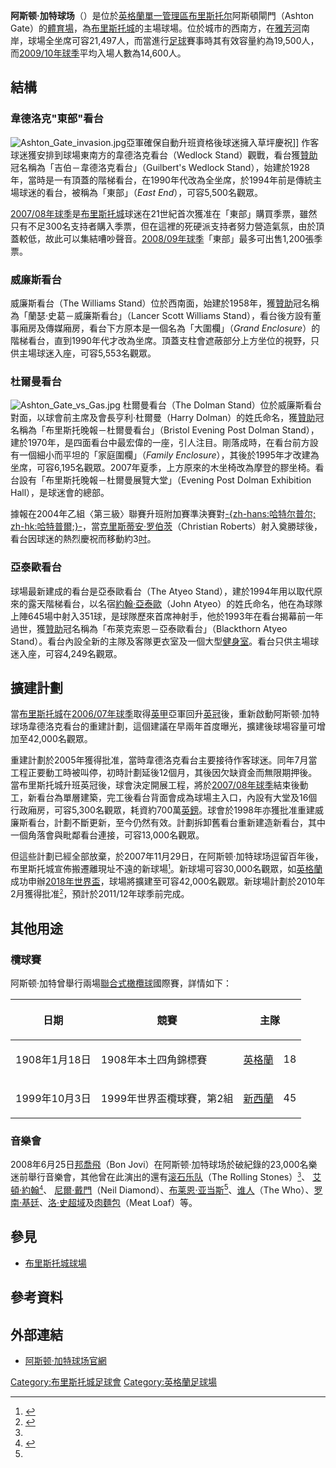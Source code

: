 {{noteTA|G1=Football
|1=zh-hans:布里斯托尔城足球俱乐部; zh-hk:布里斯托城足球會; 
|2=zh-hans:布里斯托尔城; zh-hk:布里斯托城;
|3=zh-hans:布里斯托尔; zh-hk:布里斯托;
}}
{{Infobox Stadium
| stadium_name     = 阿斯顿·加特<br />''Ashton Gate''
| image             = Ashton Gate - Lansdown Stand.jpg
| image_size        = 250px
| fullname         = 阿斯顿·加特球场<br />（Ashton Gate Stadium）
| nickname         = "The Gate"
| location         = 阿斯顿路（Ashton Road），<br />[[布里斯托尔|布里斯托尔]] BS3 2EJ
| coordinates      = 
| built            = 1904年
| opened           = 1904年
| owner            = [[布里斯托尔城足球俱乐部|布里斯托城]]
| seating_capacity = 21,497人
| tenants          = [[布里斯托尔城足球俱乐部|布里斯托城]]（1904-現在）
| dimensions       = 115 x 75 [[碼|碼]]
|}}
'''阿斯顿·加特球场'''（{{lang-en|'''Ashton Gate Stadium'''}}）是位於[[英格蘭|英格蘭]][[單一管理區|單一管理區]][[布里斯托尔|布里斯托尔]]阿斯頓閘門（Ashton Gate）的[[體育場|體育場]]，為[[布里斯托尔城足球俱乐部|布里斯托城]]的主場球場。位於城市的西南方，在[[雅芳河_(布里斯托)|雅芳河]]南岸，球場全坐席可容21,497人，而當進行[[足球|足球]]賽事時其有效容量約為19,500人，而[[布里斯托城2009年至2010年球季|2009/10年球季]]平均入場人數為14,600人。

== 結構 ==
=== 韋德洛克"東部"看台 ===
[[File:Ashton_Gate_invasion.jpg|thumb]]亞軍確保自動升班資格後球迷擁入草坪慶祝]]
作客球迷獲安排到球場東南方的韋德洛克看台（Wedlock Stand）觀戰，看台獲[[贊助|贊助]]冠名稱為「吉伯－韋德洛克看台」（Guilbert's Wedlock Stand），始建於1928年，當時是一有頂蓋的階梯看台，在1990年代改為全坐席，於1994年前是傳統主場球迷的看台，被稱為「東部」（''East End''），可容5,500名觀眾。

[[2007年至2008年英格蘭足球冠軍聯賽|2007/08年球季]]是[[布里斯托尔城足球俱乐部|布里斯托城]]球迷在21世紀首次獲准在「東部」購買季票，雖然只有不足300名支持者購入季票，但在這裡的死硬派支持者努力營造氣氛，由於頂蓋較低，故此可以集結嘈吵聲音。[[2008年至2009年英格蘭足球冠軍聯賽|2008/09年球季]]「東部」最多可出售1,200張季票。

=== 威廉斯看台 ===
威廉斯看台（The Williams Stand）位於西南面，始建於1958年，獲[[贊助|贊助]]冠名稱為「蘭瑟·史葛－威廉斯看台」（Lancer Scott Williams Stand），看台後方設有董事廂房及傳媒廂房，看台下方原本是一個名為「大圍欄」（''Grand Enclosure''）的階梯看台，直到1990年代才改為坐席。頂蓋支柱會遮蔽部分上方坐位的視野，只供主場球迷入座，可容5,553名觀眾。

=== 杜爾曼看台 ===
[[File:Ashton_Gate_vs_Gas.jpg|thumb]]
杜爾曼看台（The Dolman Stand）位於威廉斯看台對面，以球會前主席及會長亨利·杜爾曼（Harry Dolman）的姓氏命名，獲[[贊助|贊助]]冠名稱為「布里斯托晚報－杜爾曼看台」（Bristol Evening Post Dolman Stand），建於1970年，是四面看台中最宏偉的一座，引人注目。剛落成時，在看台前方設有一個細小而平坦的「家庭圍欄」（''Family Enclosure''），其後於1995年才改建為坐席，可容6,195名觀眾。2007年夏季，上方原來的木坐椅改為摩登的膠坐椅。看台設有「布里斯托晚報－杜爾曼展覽大堂」（Evening Post Dolman Exhibition Hall），是球迷會的總部。

據報在2004年乙組〈第三級〉聯賽升班附加賽準決賽對[[哈特尔普尔联足球俱乐部|-{zh-hans:哈特尔普尔; zh-hk:哈特普爾;}-]]，當[[克里斯蒂安·罗伯茨|克里斯蒂安·罗伯茨]]（Christian Roberts）射入奠勝球後，看台因球迷的熱烈慶祝而移動約3[[吋|吋]]。

=== 亞泰歐看台 ===
球場最新建成的看台是亞泰歐看台（The Atyeo Stand），建於1994年用以取代原來的露天階梯看台，以名宿[[約翰·亞泰歐|約翰·亞泰歐]]（John Atyeo）的姓氏命名，他在為球隊上陣645場中射入351球，是球隊歷來首席神射手，他於1993年在看台揭幕前一年過世，獲[[贊助|贊助]]冠名稱為「布萊克索恩－亞泰歐看台」（Blackthorn Atyeo Stand）。看台內設全新的主隊及客隊更衣室及一個大型[[健身室|健身室]]。看台只供主場球迷入座，可容4,249名觀眾。

== 擴建計劃 ==
當[[布里斯托尔城足球俱乐部|布里斯托城]]在[[2006年至2007年英格蘭足球甲級聯賽|2006/07年球季]]取得[[英甲|英甲]]亞軍回升[[英冠|英冠]]後，重新啟動阿斯顿·加特球场韋德洛克看台的重建計劃，這個建議在早兩年首度曝光，擴建後球場容量可增加至42,000名觀眾。

重建計劃於2005年獲得批准，當時韋德洛克看台主要接待作客球迷。同年7月當工程正要動工時被叫停，初時計劃延後12個月，其後因欠缺資金而無限期押後。當布里斯托城升班英冠後，球會決定開展工程，將於[[2007年至2008年英格蘭足球冠軍聯賽|2007/08年球季]]結束後動工，新看台為單層建築，完工後看台背面會成為球場主入口，內設有大堂及16個行政廂房，可容5,300名觀眾，耗資約700萬[[英鎊|英鎊]]。球會於1998年亦獲批准重建威廉斯看台，計劃不斷更新，至今仍然有效。計劃拆卸舊看台重新建造新看台，其中一個角落會與毗鄰看台連接，可容13,000名觀眾。

但這些計劃已經全部放棄，於2007年11月29日，在阿斯顿·加特球场逗留百年後，布里斯托城宣佈搬遷離現址不遠的新球場<small><ref>{{cite web |language=en |url=http://www.bcfc.co.uk/page/NewsDetail/0,,10327~1178896,00.html |title=Bristol City Announce New Stadium |date=29 November 2007 |publisher=[[布里斯托尔城足球俱乐部|''bcfc.co.uk'']] |accessdate=2008-02-03 |deadurl=yes |archiveurl=https://web.archive.org/web/20120208062010/http://www.bcfc.co.uk/page/NewsDetail/0%2C%2C10327~1178896%2C00.html |archivedate=2012-02-08}}</ref></small>。新球場可容30,000名觀眾，如[[英格蘭|英格蘭]]成功申辦[[2018年世界盃足球賽|2018年世界盃]]，球場將擴建至可容42,000名觀眾。新球場計劃於2010年2月獲得批准<small><ref>{{cite web |language=en |url=http://www.bcfc.co.uk/page/AshtonValeIndex/0,,10327,00.html |title=New Stadium at Ashton Vale |date=2008-11-29 |publisher=BCFC |accessdate=2008-12-22 |deadurl=yes |archiveurl=https://web.archive.org/web/20081217110548/http://www.bcfc.co.uk/page/AshtonValeIndex/0,,10327,00.html |archivedate=2008-12-17 }}</ref></small>，預計於2011/12年球季前完成。

== 其他用途 ==
=== 欖球賽 ===
阿斯顿·加特曾舉行兩場[[橄欖球|聯合式橄欖球]]國際賽，詳情如下：

{|class="wikitable"
! 日期
! 競賽
!colspan=2| 主隊
!colspan=2| 客隊
|-
|1908年1月18日 ||1908年本土四角錦標賽 ||[[英格蘭聯合式橄欖球代表隊|英格蘭]] ||18 ||[[威爾斯聯合式橄欖球代表隊|威爾斯]] ||28
|-
|1999年10月3日 ||1999年世界盃欖球賽，第2組 ||[[新西蘭國家聯合式橄欖球隊|新西蘭]] ||45 ||[[湯加國家聯合式橄欖球隊|湯加]] ||9
|}

=== 音樂會 ===
2008年6月25日[[邦喬飛|邦喬飛]]（Bon Jovi）在阿斯顿·加特球场於破紀錄的23,000名樂迷前舉行音樂會，其他曾在此演出的還有[[滚石乐队|滚石乐队]]（The Rolling Stones）<small><ref name=elton /></small>、
[[艾爾頓·約翰|艾頓·約翰]]<small><ref name=elton>{{cite web | url= http://www.bbc.co.uk/bristol/content/goingout/2003/12/10/elton.shtml | publisher= [[BBC|BBC]] | date= 10 December 2003 | title= Sir Elton comes to Bristol | accessdate= 2008-02-03 | archive-date= 2012-11-11 | archive-url= https://web.archive.org/web/20121111072312/http://www.bbc.co.uk/bristol/content/goingout/2003/12/10/elton.shtml | dead-url= no }}</ref></small>、 
[[尼爾·戴門|尼爾·戴門]]（Neil Diamond）、[[布莱恩·亚当斯|布莱恩·亚当斯]]<ref name=elton />、[[谁人|谁人]]（The Who）、[[罗南·基廷|罗南·基廷]]、[[罗德·斯图尔特|洛·史超域]]及[[肉麵包|肉麵包]]（Meat Loaf）等。

== 參見 ==
*[[布里斯托城球場|布里斯托城球場]]

== 參考資料 ==
{{reflist}}

== 外部連結 ==
{{commonscat|Ashton Gate stadium}}
*[http://www.ashtongatestadium.co.uk/ 阿斯顿·加特球场官網] {{Wayback|url=http://www.ashtongatestadium.co.uk/ |date=20100722063747 }}

{{布里斯托城足球會}}
{{英冠球場}}

{{coord|51|26|24.54|N|2|37|13.09|W|region:GB_type:landmark|display=title}}

{{DEFAULTSORT:Ashton Gate Stadium}}
[[Category:布里斯托城足球會|Category:布里斯托城足球會]]
[[Category:英格蘭足球場|Category:英格蘭足球場]]